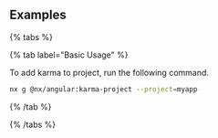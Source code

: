 ## Examples

{% tabs %}

{% tab label="Basic Usage" %}

To add karma to project, run the following command.

```bash
nx g @nx/angular:karma-project --project=myapp
```

{% /tab %}

{% /tabs %}
